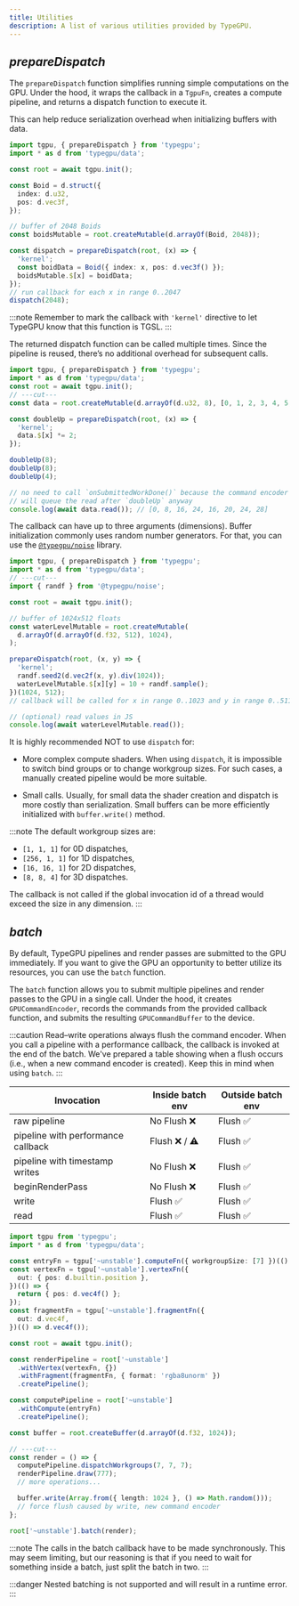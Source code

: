 ```yaml
---
title: Utilities
description: A list of various utilities provided by TypeGPU.
---
```


## *prepareDispatch*

The `prepareDispatch` function simplifies running simple computations on the GPU.
Under the hood, it wraps the callback in a `TgpuFn`, creates a compute pipeline, and returns a dispatch function to execute it.

This can help reduce serialization overhead when initializing buffers with data.

```ts twoslash
import tgpu, { prepareDispatch } from 'typegpu';
import * as d from 'typegpu/data';

const root = await tgpu.init();

const Boid = d.struct({
  index: d.u32,
  pos: d.vec3f,
});

// buffer of 2048 Boids
const boidsMutable = root.createMutable(d.arrayOf(Boid, 2048));

const dispatch = prepareDispatch(root, (x) => {
  'kernel';
  const boidData = Boid({ index: x, pos: d.vec3f() });
  boidsMutable.$[x] = boidData;
});
// run callback for each x in range 0..2047
dispatch(2048);
```

:::note
Remember to mark the callback with `'kernel'` directive to let TypeGPU know that this function is TGSL.
:::

The returned dispatch function can be called multiple times.
Since the pipeline is reused, there’s no additional overhead for subsequent calls.

```ts twoslash
import tgpu, { prepareDispatch } from 'typegpu';
import * as d from 'typegpu/data';
const root = await tgpu.init();
// ---cut---
const data = root.createMutable(d.arrayOf(d.u32, 8), [0, 1, 2, 3, 4, 5, 6, 7]);

const doubleUp = prepareDispatch(root, (x) => {
  'kernel';
  data.$[x] *= 2;
});

doubleUp(8);
doubleUp(8);
doubleUp(4);

// no need to call `onSubmittedWorkDone()` because the command encoder
// will queue the read after `doubleUp` anyway
console.log(await data.read()); // [0, 8, 16, 24, 16, 20, 24, 28]
```

The callback can have up to three arguments (dimensions).
Buffer initialization commonly uses random number generators.
For that, you can use the [`@typegpu/noise`](TypeGPU/ecosystem/typegpu-noise) library.

```ts twoslash
import tgpu, { prepareDispatch } from 'typegpu';
import * as d from 'typegpu/data';
// ---cut---
import { randf } from '@typegpu/noise';

const root = await tgpu.init();

// buffer of 1024x512 floats
const waterLevelMutable = root.createMutable(
  d.arrayOf(d.arrayOf(d.f32, 512), 1024),
);

prepareDispatch(root, (x, y) => {
  'kernel';
  randf.seed2(d.vec2f(x, y).div(1024));
  waterLevelMutable.$[x][y] = 10 + randf.sample();
})(1024, 512);
// callback will be called for x in range 0..1023 and y in range 0..511

// (optional) read values in JS
console.log(await waterLevelMutable.read());
```

It is highly recommended NOT to use `dispatch` for:

- More complex compute shaders.
When using `dispatch`, it is impossible to switch bind groups or to change workgroup sizes.
For such cases, a manually created pipeline would be more suitable.

- Small calls.
Usually, for small data the shader creation and dispatch is more costly than serialization.
Small buffers can be more efficiently initialized with `buffer.write()` method.

:::note
The default workgroup sizes are:

- `[1, 1, 1]` for 0D dispatches,
- `[256, 1, 1]` for 1D dispatches,
- `[16, 16, 1]` for 2D dispatches,
- `[8, 8, 4]` for 3D dispatches.

The callback is not called if the global invocation id of a thread would exceed the size in any dimension.
:::

## *batch*
By default, TypeGPU pipelines and render passes are submitted to the GPU immediately.
If you want to give the GPU an opportunity to better utilize its resources,
you can use the `batch` function.

The `batch` function allows you to submit multiple pipelines and render passes to the GPU in a single call.
Under the hood, it creates `GPUCommandEncoder`,
records the commands from the provided callback function,
and submits the resulting `GPUCommandBuffer` to the device.

:::caution
Read–write operations always flush the command encoder.
When you call a pipeline with a performance callback, the callback is invoked at the end of the batch.
We've prepared a table showing when a flush occurs (i.e., when a new command encoder is created). Keep this in mind when using `batch`.
:::

| Invocation                        | Inside batch env   | Outside batch env  |
|-----------------------------------|--------------------|--------------------|
| raw pipeline                      | No Flush ❌        | Flush ✅           |
| pipeline with performance callback| Flush ❌ / ⚠️        | Flush ✅           |
| pipeline with timestamp writes    | No Flush ❌        | Flush ✅           |
| beginRenderPass                   | No Flush ❌        | Flush ✅           |
| write                             | Flush ✅           | Flush ✅           |
| read                              | Flush ✅           | Flush ✅           |

```ts twoslash
import tgpu from 'typegpu';
import * as d from 'typegpu/data';

const entryFn = tgpu['~unstable'].computeFn({ workgroupSize: [7] })(() => {});
const vertexFn = tgpu['~unstable'].vertexFn({
  out: { pos: d.builtin.position },
})(() => {
  return { pos: d.vec4f() };
});
const fragmentFn = tgpu['~unstable'].fragmentFn({
  out: d.vec4f,
})(() => d.vec4f());

const root = await tgpu.init();

const renderPipeline = root['~unstable']
  .withVertex(vertexFn, {})
  .withFragment(fragmentFn, { format: 'rgba8unorm' })
  .createPipeline();

const computePipeline = root['~unstable']
  .withCompute(entryFn)
  .createPipeline();

const buffer = root.createBuffer(d.arrayOf(d.f32, 1024));

// ---cut---
const render = () => {
  computePipeline.dispatchWorkgroups(7, 7, 7);
  renderPipeline.draw(777);
  // more operations...

  buffer.write(Array.from({ length: 1024 }, () => Math.random()));
  // force flush caused by write, new command encoder
};

root['~unstable'].batch(render);
```

:::note
The calls in the batch callback have to be made synchronously.
This may seem limiting, but our reasoning is that if you need to wait for something inside
a batch, just split the batch in two.
:::

:::danger
Nested batching is not supported and will result in a runtime error.
:::
